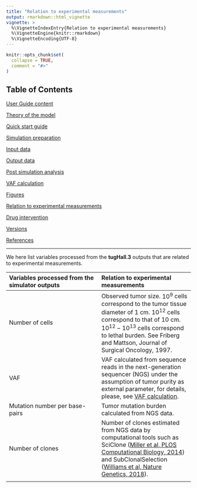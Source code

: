 ```yaml
---
title: "Relation to experimental measurements"
output: rmarkdown::html_vignette
vignette: >
  %\VignetteIndexEntry{Relation to experimental measurements}
  %\VignetteEngine{knitr::rmarkdown}
  %\VignetteEncoding{UTF-8}
---
```


```r
knitr::opts_chunk$set(
  collapse = TRUE,
  comment = "#>"
)
```


## Table of Contents

[User Guide content](A_User_Guide.html)

[Theory of the model](B_Theory.html)

[Quick start guide](C_Quick_start.html)

[Simulation preparation](D_Simulation.html)

[Input data](E_Input.html)

[Output data](F_Output.html)

[Post simulation analysis](G_Analysis.html)

[VAF calculation](H_VAF.html)

[Figures](I_Figures.html)

[Relation to experimental measurements](J_Relation.html)

[Drug intervention](K_Drug_intervention.html)

[Versions](L_Versions.html)

[References](M_References.html)


---


We here list variables processed from the **tugHall.3** outputs that are related to experimental measurements. 


|  Variables processed from the simulator outputs  | Relation to experimental measurements  |
|:---|:---|
| Number of cells | Observed tumor size. $10^9$ cells correspond to the tumor tissue diameter of 1 cm. $10^{12}$ cells correspond to that of 10 cm. $10^{12}-10^{13}$ cells correspond to lethal burden. See Friberg and Mattson, Journal of Surgical Oncology, 1997. |
| VAF | VAF calculated from sequence reads in the next-generation sequencer (NGS) under the assumption of tumor purity as external parameter, for details, please, see [VAF calculation](H_VAF.html). |
| Mutation number per base-pairs | Tumor mutation burden calculated from NGS data. |
| Number of clones | Number of clones estimated from NGS data by computational tools such as SciClone ([Miller et al, PLOS Computational Biology, 2014](https://doi.org/10.1371/journal.pcbi.1003665)) and SubClonalSelection ([Williams et al, Nature Genetics, 2018](https://doi.org/10.1038/s41588-018-0128-6)). |
| <img width=200/> | <img width=440/> |




